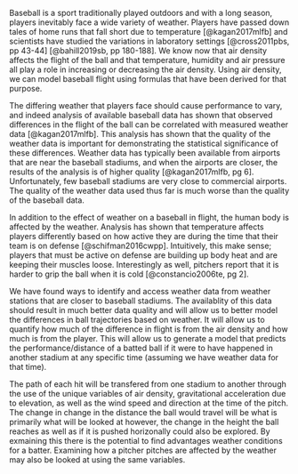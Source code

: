 Baseball is a sport traditionally played outdoors and with a long season, players inevitably face a wide variety of weather.  Players have passed down tales of home runs that fall short due to temperature [@kagan2017mlfb] and scientists have studied the variations in laboratory settings [@cross2011pbs, pp 43-44] [@bahill2019sb, pp 180-188].  We know now that air density affects the flight of the ball and that temperature, humidity and air pressure all play a role in increasing or decreasing the air density.  Using air density, we can model baseball flight using formulas that have been derived for that purpose.

The differing weather that players face should cause performance to vary, and indeed analysis of available baseball data has shown that observed differences in the flight of the ball can be correlated with measured weather data [@kagan2017mlfb].  This analysis has shown that the quality of the weather data is important for demonstrating the statistical significance of these differences.  Weather data has typically been available from airports that are near the baseball stadiums, and when the airports are closer, the results of the analysis is of higher quality [@kagan2017mlfb, pg 6].  Unfortunately, few baseball stadiums are very close to commercial airports.  The quality of the weather data used thus far is much worse than the quality of the baseball data.

In addition to the effect of weather on a baseball in flight, the human body is affected by the weather.  Analysis has shown that temperature affects players differently based on how active they are during the time that their team is on defense [@schifman2016cwpp].  Intuitively, this make sense; players that must be active on defense are building up body heat and are keeping their muscles loose.  Interestingly as well, pitchers report that it is harder to grip the ball when it is cold [@constancio2006te, pg 2].

We have found ways to identify and access weather data from weather stations that are closer to baseball stadiums.  The availablity of this data should result in much better data quality and will allow us to better model the differences in ball trajectories based on weather.  It will allow us to quantify how much of the difference in flight is from the air density and how much is from the player.  This will allow us to generate a model that predicts the performance/distance of a batted ball if it were to have happened in another stadium at any specific time (assuming we have weather data for that time).

The path of each hit will be transfered from one stadium to another through the use of the unique variables of air density, gravitational acceleration due to elevation, as well as the wind speed and direction at the time of the pitch.  The change in change in the distance the ball would travel will be what is primarily what will be looked at however, the change in the height the ball reaches as well as if it is pushed horizonally could also be explored.  By exmaining this there is the potential to find advantages weather conditions for a batter.  Examining how a pitcher pitches are affected by the weather may also be looked at using the same variables.